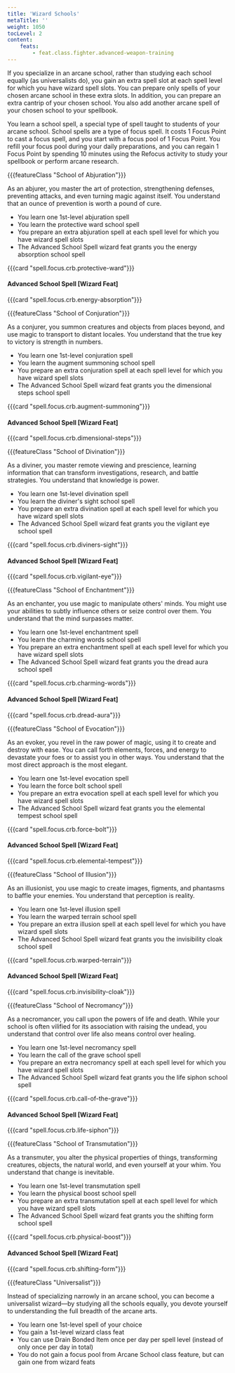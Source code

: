 ```yaml
---
title: 'Wizard Schools'
metaTitle: ''
weight: 1050
tocLevel: 2
content:
    feats:
        - feat.class.fighter.advanced-weapon-training
---
```


If you specialize in an arcane school, rather than studying each school equally (as universalists do), you gain an extra spell slot at each spell level for which you have wizard spell slots. You can prepare only spells of your chosen arcane school in these extra slots. In addition, you can prepare an extra cantrip of your chosen school. You also add another arcane spell of your chosen school to your spellbook.

You learn a school spell, a special type of spell taught to students of your arcane school. School spells are a type of focus spell. It costs 1 Focus Point to cast a focus spell, and you start with a focus pool of 1 Focus Point. You refill your focus pool during your daily preparations, and you can regain 1 Focus Point by spending 10 minutes using the Refocus activity to study your spellbook or perform arcane research.

{{{featureClass "School of Abjuration"}}}

As an abjurer, you master the art of protection, strengthening defenses, preventing attacks, and even turning magic against itself. You understand that an ounce of prevention is worth a pound of cure.

-   You learn one 1st-level abjuration spell
-   You learn the protective ward school spell
-   You prepare an extra abjuration spell at each spell level for which you have wizard spell slots
-   The Advanced School Spell wizard feat grants you the energy absorption school spell

{{{card "spell.focus.crb.protective-ward"}}}

#### Advanced School Spell [Wizard Feat]

{{{card "spell.focus.crb.energy-absorption"}}}

{{{featureClass "School of Conjuration"}}}

As a conjurer, you summon creatures and objects from places beyond, and use magic to transport to distant locales. You understand that the true key to victory is strength in numbers.

-   You learn one 1st-level conjuration spell
-   You learn the augment summoning school spell
-   You prepare an extra conjuration spell at each spell level for which you have wizard spell slots
-   The Advanced School Spell wizard feat grants you the dimensional steps school spell

{{{card "spell.focus.crb.augment-summoning"}}}

#### Advanced School Spell [Wizard Feat]

{{{card "spell.focus.crb.dimensional-steps"}}}

{{{featureClass "School of Divination"}}}

As a diviner, you master remote viewing and prescience, learning information that can transform investigations, research, and battle strategies. You understand that knowledge is power.

-   You learn one 1st-level divination spell
-   You learn the diviner's sight school spell
-   You prepare an extra divination spell at each spell level for which you have wizard spell slots
-   The Advanced School Spell wizard feat grants you the vigilant eye school spell

{{{card "spell.focus.crb.diviners-sight"}}}

#### Advanced School Spell [Wizard Feat]

{{{card "spell.focus.crb.vigilant-eye"}}}

{{{featureClass "School of Enchantment"}}}

As an enchanter, you use magic to manipulate others' minds. You might use your abilities to subtly influence others or seize control over them. You understand that the mind surpasses matter.

-   You learn one 1st-level enchantment spell
-   You learn the charming words school spell
-   You prepare an extra enchantment spell at each spell level for which you have wizard spell slots
-   The Advanced School Spell wizard feat grants you the dread aura school spell

{{{card "spell.focus.crb.charming-words"}}}

#### Advanced School Spell [Wizard Feat]

{{{card "spell.focus.crb.dread-aura"}}}

{{{featureClass "School of Evocation"}}}

As an evoker, you revel in the raw power of magic, using it to create and destroy with ease. You can call forth elements, forces, and energy to devastate your foes or to assist you in other ways. You understand that the most direct approach is the most elegant.

-   You learn one 1st-level evocation spell
-   You learn the force bolt school spell
-   You prepare an extra evocation spell at each spell level for which you have wizard spell slots
-   The Advanced School Spell wizard feat grants you the elemental tempest school spell

{{{card "spell.focus.crb.force-bolt"}}}

#### Advanced School Spell [Wizard Feat]

{{{card "spell.focus.crb.elemental-tempest"}}}

{{{featureClass "School of Illusion"}}}

As an illusionist, you use magic to create images, figments, and phantasms to baffle your enemies. You understand that perception is reality.

-   You learn one 1st-level illusion spell
-   You learn the warped terrain school spell
-   You prepare an extra illusion spell at each spell level for which you have wizard spell slots
-   The Advanced School Spell wizard feat grants you the invisibility cloak school spell

{{{card "spell.focus.crb.warped-terrain"}}}

#### Advanced School Spell [Wizard Feat]

{{{card "spell.focus.crb.invisibility-cloak"}}}

{{{featureClass "School of Necromancy"}}}

As a necromancer, you call upon the powers of life and death. While your school is often vilified for its association with raising the undead, you understand that control over life also means control over healing.

-   You learn one 1st-level necromancy spell
-   You learn the call of the grave school spell
-   You prepare an extra necromancy spell at each spell level for which you have wizard spell slots
-   The Advanced School Spell wizard feat grants you the life siphon school spell

{{{card "spell.focus.crb.call-of-the-grave"}}}

#### Advanced School Spell [Wizard Feat]

{{{card "spell.focus.crb.life-siphon"}}}

{{{featureClass "School of Transmutation"}}}

As a transmuter, you alter the physical properties of things, transforming creatures, objects, the natural world, and even yourself at your whim. You understand that change is inevitable.

-   You learn one 1st-level transmutation spell
-   You learn the physical boost school spell
-   You prepare an extra transmutation spell at each spell level for which you have wizard spell slots
-   The Advanced School Spell wizard feat grants you the shifting form school spell

{{{card "spell.focus.crb.physical-boost"}}}

#### Advanced School Spell [Wizard Feat]

{{{card "spell.focus.crb.shifting-form"}}}

{{{featureClass "Universalist"}}}

Instead of specializing narrowly in an arcane school, you can become a universalist wizard—by studying all the schools equally, you devote yourself to understanding the full breadth of the arcane arts.

-   You learn one 1st-level spell of your choice
-   You gain a 1st-level wizard class feat
-   You can use Drain Bonded Item once per day per spell level (instead of only once per day in total)
-   You do not gain a focus pool from Arcane School class feature, but can gain one from wizard feats
